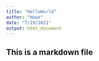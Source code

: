 ```yaml
---
title: "HelloWorld"
author: "Hope"
date: "7/19/2021"
output: html_document
---
```


## This is a markdown file